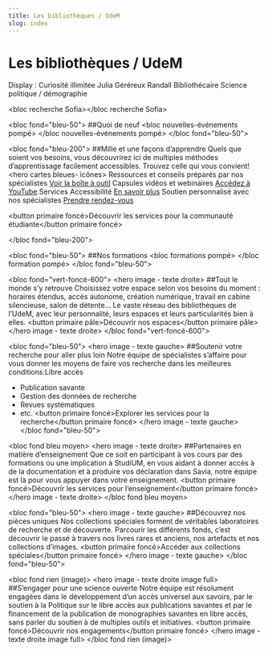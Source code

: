 ```yaml
---
title: Les bibliothèques / UdeM
slug: index
---
```



# Les bibliothèques / UdeM

Display : Curiosité illimitée Julia Géréreux Randall Bibliothécaire Science politique / démographie

&lt;bloc recherche Sofia­&gt;&lt;/bloc recherche Sofia­&gt;

&lt;bloc fond="bleu-50"&gt; ##Quoi de neuf &lt;bloc nouvelles-événements pompé&gt; &lt;/bloc nouvelles-événements pompé&gt; &lt;/bloc fond="bleu-50"&gt;

&lt;bloc fond="bleu-200"&gt; ##Mille et une façons d’apprendre Quels que soient vos besoins, vous découvrirez ici de multiples méthodes d’apprentissage facilement accessibles. Trouvez celle qui vous convient!  &lt;hero cartes bleues- icônes&gt; Ressources et conseils préparés par nos spécialistes [Voir la boîte à outil](https://libguides.bib.umontreal.ca/c.php?g=739631) Capsules vidéos et webinaires [Accédez à YouTube](https://www.youtube.com/@BibliothequesUdeM) Services Accessibilité [En savoir plus](bib.umontreal.ca) Soutien personnalisé avec nos spécialistes [Prendre rendez-vous](bib.umontreal.ca)

&lt;button primaire foncé&gt;Découvrir les services pour la communauté étudiante&lt;/button primaire foncé&gt;

&lt;/bloc fond="bleu-200"&gt;

&lt;bloc fond="bleu-50"&gt; ##Nos formations &lt;bloc formations pompé&gt; &lt;/bloc formation pompé&gt; &lt;/bloc fond="bleu-50"&gt;

&lt;bloc fond="vert-foncé-600"&gt; &lt;hero image - texte droite&gt; ##Tout le monde s’y retrouve Choisissez votre espace selon vos besoins du moment : horaires étendus, accès autonome, création numérique, travail en cabine silencieuse, salon de détente... Le vaste réseau des bibliothèques de l’UdeM, avec leur personnalité, leurs espaces et leurs particularités bien à elles. &lt;button primaire pâle&gt;Découvrir nos espaces&lt;/button primaire pâle&gt; &lt;/hero image - texte droite&gt; &lt;/bloc fond="vert-foncé-600"&gt;

&lt;bloc fond="bleu-50"&gt; &lt;hero image - texte gauche&gt; ##Soutenir votre recherche pour aller plus loin Notre équipe de spécialistes s’affaire pour vous donner les moyens de faire vos recherche dans les meilleures conditions:Libre accès

- Publication savante
- Gestion des données de recherche
- Revues systématiques
- etc. &lt;button primaire foncé&gt;Explorer les services pour la recherche&lt;/button primaire foncé&gt; &lt;/hero image - texte gauche&gt; &lt;/bloc fond="bleu-50"&gt;

&lt;bloc fond bleu moyen&gt; &lt;hero image - texte droite&gt; ##Partenaires en matière d’enseignement Que ce soit en participant à vos cours par des formations ou une implication à StudiUM, en vous aidant à donner accès à de la documentation et à produire vos déclaration dans Savia, notre équipe est là pour vous appuyer dans votre enseignement. &lt;button primaire foncé&gt;Découvrir les services pour l’enseignement&lt;/button primaire foncé&gt; &lt;/hero image - texte droite&gt; &lt;/bloc fond bleu moyen&gt;

&lt;bloc fond="bleu-50"&gt; &lt;hero image - texte gauche&gt; ##Découvrez nos pièces uniques Nos collections spéciales forment de véritables laboratoires de recherche et de découverte. Parcourir les différents fonds, c’est découvrir le passé à travers nos livres rares et anciens, nos artefacts et nos collections d’images. &lt;button primaire foncé&gt;Accéder aux collections spéciales&lt;/button primaire foncé&gt; &lt;/hero image - texte gauche&gt; &lt;/bloc fond="bleu-50"&gt;

&lt;bloc fond rien (image)&gt; &lt;hero image - texte droite image full&gt; ##S’engager pour une science ouverte Notre équipe est résolument engagées dans le développement d’un accès universel aux savoirs, par le soutien à la Politique sur le libre accès aux publications savantes et par le financement de la publication de monographies savantes en libre accès, sans parler du soutien à de multiples outils et initiatives. &lt;button primaire foncé&gt;Découvrir nos engagements&lt;/button primaire foncé&gt; &lt;/hero image - texte droite image full&gt; &lt;/bloc fond rien (image)&gt;
